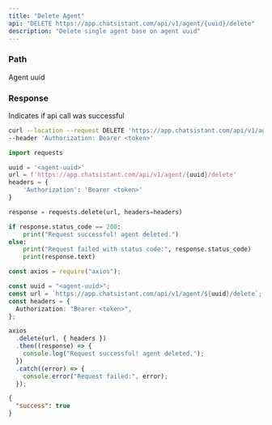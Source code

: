 ```yaml
---
title: "Delete Agent"
api: "DELETE https://app.chatsistant.com/api/v1/agent/{uuid}/delete"
description: "Delete single agent base on agent uuid"
---
```


### Path

<ParamField path="uuid" type="string" required>
  Agent uuid
</ParamField>

### Response

<ResponseField name="success" type="boolean">
  Indicates if api call was successful
</ResponseField>

<RequestExample>

```bash Curl
curl --location --request DELETE 'https://app.chatsistant.com/api/v1/agent/{uuid}/delete' \
--header 'Authorization: Bearer <token>'
```

```py Python
import requests

uuid = '<agent-uuid>'
url = f'https://app.chatsistant.com/api/v1/agent/{uuid}/delete'
headers = {
    'Authorization': 'Bearer <token>'
}

response = requests.delete(url, headers=headers)

if response.status_code == 200:
    print("Request successful! agent deleted.")
else:
    print("Request failed with status code:", response.status_code)
    print(response.text)
```

```ts JavaScript
const axios = require("axios");

const uuid = "<agent-uuid>";
const url = `https://app.chatsistant.com/api/v1/agent/${uuid}/delete`;
const headers = {
  Authorization: "Bearer <token>",
};

axios
  .delete(url, { headers })
  .then((response) => {
    console.log("Request successful! agent deleted.");
  })
  .catch((error) => {
    console.error("Request failed:", error);
  });
```

</RequestExample>

<ResponseExample>

```json Response
{
  "success": true
}
```

</ResponseExample>
